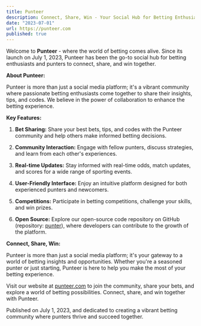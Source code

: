 ```yaml
---
title: Punteer
description: Connect, Share, Win - Your Social Hub for Betting Enthusiasts
date: "2023-07-01"
url: https://punteer.com
published: true
---
```


Welcome to **Punteer** - where the world of betting comes alive. Since its launch on July 1, 2023, Punteer has been the go-to social hub for betting enthusiasts and punters to connect, share, and win together.

**About Punteer:**

Punteer is more than just a social media platform; it's a vibrant community where passionate betting enthusiasts come together to share their insights, tips, and codes. We believe in the power of collaboration to enhance the betting experience.

**Key Features:**

1. **Bet Sharing:** Share your best bets, tips, and codes with the Punteer community and help others make informed betting decisions.

2. **Community Interaction:** Engage with fellow punters, discuss strategies, and learn from each other's experiences.

3. **Real-time Updates:** Stay informed with real-time odds, match updates, and scores for a wide range of sporting events.

4. **User-Friendly Interface:** Enjoy an intuitive platform designed for both experienced punters and newcomers.

5. **Competitions:** Participate in betting competitions, challenge your skills, and win prizes.

6. **Open Source:** Explore our open-source code repository on GitHub (repository: [punter](https://github.com/punter)), where developers can contribute to the growth of the platform.

**Connect, Share, Win:**

Punteer is more than just a social media platform; it's your gateway to a world of betting insights and opportunities. Whether you're a seasoned punter or just starting, Punteer is here to help you make the most of your betting experience.

Visit our website at [punteer.com](https://punteer.com) to join the community, share your bets, and explore a world of betting possibilities. Connect, share, and win together with Punteer.

Published on July 1, 2023, and dedicated to creating a vibrant betting community where punters thrive and succeed together.
